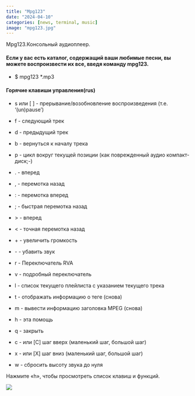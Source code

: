 ```yaml
---
title: "Mpg123"
date: "2024-04-10"
categories: [news, terminal, music]
image: "mpg123.jpg"
---
```


Mpg123.Консольный аудиоплеер.

#### Если у вас есть каталог, содержащий ваши любимые песни, вы можете воспроизвести их все, введя команду mpg123.

- $ mpg123 *.mp3


#### Горячие клавиши управления(rus)

- s или [ ] - прерывание/возобновление воспроизведения (т.е. '(un)pause')

- f - следующий трек

- d - предыдущий трек

- b - вернуться к началу трека

- p - цикл вокруг текущей позиции (как поврежденный аудио компакт-диск;-)

- . - вперед

- , - перемотка назад

- : - перемотка вперед

- ; - быстрая перемотка назад

- \> - вперед

- < - точная перемотка назад

- \+ - увеличить громкость

- \- - убавить звук

- r - Переключатель RVA

- v - подробный переключатель

- l - список текущего плейлиста с указанием текущего трека

- t - отображать информацию о теге (снова)

- m - вывести информацию заголовка MPEG (снова)

- h - эта помощь

- q - закрыть

- c - или [C] шаг вверх (маленький шаг, большой шаг)

- x - или [X] шаг вниз (маленький шаг, большой шаг)

- w - сбросить высоту звука до нуля

Нажмите «h», чтобы просмотреть список клавиш и функций.

![](mpg123-1.jpg)
